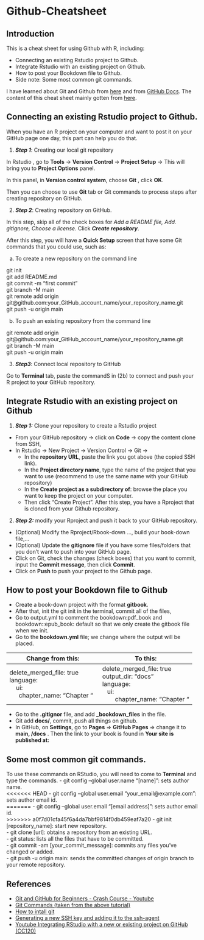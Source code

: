 # Github-Cheatsheet

## Introduction 

This is a cheat sheet for using Github with R, including: 

- Connecting an existing Rstudio project to Github.
- Integrate Rstudio with an existing project on Github.
- How to post your Bookdown file to Github.
- Side note: Some most common git commands.

I have learned about Git and Github from  [here](https://www.youtube.com/watch?v=RGOj5yH7evk&t=32s&ab_channel=freeCodeCamp.org) and from [GitHub Docs](https://docs.github.com/en). The content of this cheat sheet mainly gotten from [here](https://www.youtube.com/c/RiffomonasProject).

## Connecting an existing Rstudio project to Github.

When you have an R project on your computer and want to post it on your GitHub page one day, this part can help you do that. 

1. ***Step 1***:  Creating our local git repository

In Rstudio , go to **Tools** $\rightarrow$ **Version Control** $\rightarrow$ **Project Setup** $\rightarrow$ This will bring you to **Project Options** panel. 

In this panel, in **Version control system**, choose **Git** , click **OK**. 

Then you can choose to use **Git** tab or Git commands to process steps after creating repository on GitHub.

2. ***Step 2***: Creating repository on GitHub. 

In this step, skip all of the check boxes for *Add a README file, Add. gitignore, Choose a license*. Click ***Create repository***. 

After this step, you will have a **Quick Setup** screen that have some Git commands that you could use, such as: 

a. To create a new repository on the command line

git init \
git add README.md \
git commit -m "first commit" \
git branch -M main \
git remote add origin git@github.com:your_GitHub_account_name/your_repository_name.git \
git push -u origin main \

b. To push an existing repository from the command line

git remote add origin git@github.com:your_GitHub_account_name/your_repository_name.git \
git branch -M main \
git push -u origin main \

3. ***Step3***: Connect local repository to GitHub

Go to **Terminal** tab, paste the commandS in (2b) to connect and push your R project to your GitHub repository. 

## Integrate Rstudio with an existing project on Github

1. ***Step 1:*** Clone your repository to create a Rstudio project

- From your GitHub repository -> click on **Code** -> copy the content clone from SSH, 
- In Rstudio -> New Project -> Version Control -> Git ->
    - In the **repository URL**, paste the link you got above (the copied SSH link).
    - In the **Project directory name**, type the name of the project that you want to use (recommend to use the same name with your GitHub repository)
    - In the **Create project as a subdirectory of**: browse the place you want to keep the project on your computer.
    - Then click “Create Project”.
After this step, you have a Rproject that is cloned from your Github repository.

2. ***Step 2:***  modify your Rproject and push it back to your GitHub repository. 
- (Optional) Modify the Rproject/Rbook-down …, build your book-down file,...
- (Optional) Update the **gitignore** file if you have some files/folders that you don’t want to push into your GitHub page.
- Click on Git, check the changes (check boxes) that you want to commit, input the **Commit message**, then click **Commit**. 
- Click on **Push** to push your project to the Github page.

## How to post your Bookdown file to Github

- Create a book-down project with the format **gitbook**. \
- After that, init the git init in the terminal, commit all of the files, \
- Go to output.yml to comment the bookdown:pdf_book and bookdown::epub_book: default so that we only create the gitbook file when we init. \
- Go to the **bookdown.yml** file; we change where the output will be placed. \

Change from this:| To this:
-------------|-------------
delete_merged_file: true <br>language: <br> &nbsp; &nbsp; ui: <br> &emsp;&nbsp;&nbsp;chapter_name: “Chapter “| delete_merged_file: true <br>output_dir: “docs” <br>language: <br>&nbsp;&nbsp; ui: <br>&emsp;&nbsp;&nbsp;&nbsp;&nbsp;chapter_name: “Chapter “

- Go to the **.gitignor** file, and add **$\_$bookdown_files** in the file. \
- Git add **docs/**, commit, push all things on github. \
- In GitHub, on **Settings**, go to **Pages** => **GitHub Pages** => change it to **main, /docs** . Then the link to your book is found in **Your site is published at:**

## Some most common git commands.

To use these commands on RStudio, you will need to come to **Terminal** and type the commands.
- git config –global user.name “[name]”: sets author name. \
<<<<<<< HEAD
- git config –global user.email “your_email@example.com”: sets author email id. \
=======
- git config –global user.email “[email address]”: sets author email id. \
>>>>>>> a0f7d01cfa45f6a4da7bbf9814f0db459eaf7a20
- git init [repository_name]: start new repository. \
- git clone [url]: obtains a repository from an existing URL. \
- git status: lists all the files that have to be committed. \
- git commit -am [your_commit_message]: commits any files you’ve changed or added. \
- git push -u origin main: sends the committed changes of origin branch to your remote repository. \

## References

- [Git and GitHub for Beginners - Crash Course - Youtube](Git and GitHub for Beginners - Crash Course)
- [Git Commands (taken from the above tutorial)](https://gist.github.com/gwenf/19e5748a5391929e8e938a22c8a4b3f2)
- [How to intall git](https://www.atlassian.com/git/tutorials/install-git)
- [Generating a new SSH key and adding it to the ssh-agent](https://docs.github.com/en/authentication/connecting-to-github-with-ssh/generating-a-new-ssh-key-and-adding-it-to-the-ssh-agent)
- [Youtube Integrating RStudio with a new or existing project on GitHub (CC120)]( https://www.youtube.com/watch?v=sxErFMF7BJY&ab_channel=RiffomonasProject)